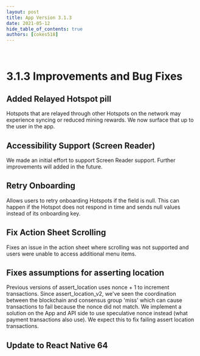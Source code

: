 ```yaml
---
layout: post
title: App Version 3.1.3
date: 2021-05-12
hide_table_of_contents: true
authors: [cokes518]
---
```


&nbsp;

# 3.1.3 Improvements and Bug Fixes

## Added Relayed Hotspot pill

Hotspots that are relayed through other Hotspots on the network may experience syncing or reduced
mining rewards. We now surface that up to the user in the app.

<!--truncate-->

## Accessibility Support (Screen Reader)

We made an initial effort to support Screen Reader support. Further improvements will added in the
future.

## Retry Onboarding

Allows users to retry onboarding Hotspots if the field is null. This can happen if the Hotspot does
not respond in time and sends null values instead of its onboarding key.

## Fix Action Sheet Scrolling

Fixes an issue in the action sheet where scrolling was not supported and users were unable to access
additional menu items.

## Fixes assumptions for asserting location

Previous versions of assert_location uses nonce + 1 to increment transactions. Since
assert_location_v2, we've seen the coordination between the blockchain and consensus group 'miss'
which can cause transactions to fail because the nonce did not match. We implement a solution on the
App and API side to use speculative nonce instead (what payment transactions also use). We expect
this to fix failing assert location transactions.

## Update to React Native 64
